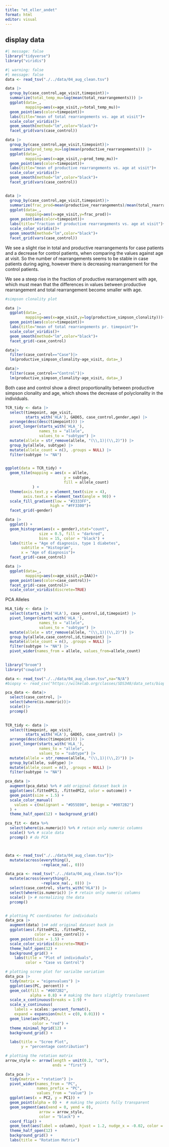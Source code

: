 ```yaml
---
title: "et_eller_andet"
format: html
editor: visual
---
```


## display data

```r
#| message: false
library("tidyverse")
library("viridis")
```

```r
#| warning: false
#| message: false
data <- read_tsv("./../data/04_aug_clean.tsv")

data |>
  group_by(case_control,age_visit,timepoint)|>
  summarize(total_temp_mu=log(mean(total_rearrangements))) |>
  ggplot(data=_,
         mapping=aes(x=age_visit,y=total_temp_mu))+
  geom_point(aes(color=timepoint))+
  labs(title="mean of total rearrangements vs. age at visit")+
  scale_color_viridis()+
  geom_smooth(method="lm",color="black")+
  facet_grid(vars(case_control))

data |>
  group_by(case_control,age_visit,timepoint)|>
  summarize(prod_temp_mu=log(mean(productive_rearrangements))) |>
  ggplot(data=_,
         mapping=aes(x=age_visit,y=prod_temp_mu))+
  geom_point(aes(color=timepoint))+
  labs(title="mean of productive rearrangements vs. age at visit")+
  scale_color_viridis()+
  geom_smooth(method="lm",color="black")+
  facet_grid(vars(case_control))


data |>
  group_by(case_control,age_visit,timepoint)|>
  summarize(frac_prod=mean(productive_rearrangements)/mean(total_rearrangements)) |>
  ggplot(data=_,
         mapping=aes(x=age_visit,y=frac_prod))+
  geom_point(aes(color=timepoint))+
  labs(title="fraction of productive rearrangements vs. age at visit")+
  scale_color_viridis()+
  geom_smooth(method="lm",color="black")+
  facet_grid(vars(case_control))
```

We see a slight rise in total and productive rearrangements for case patients and a decrease for control patients, when comparing the values against age at visit. So the number of rearrangements seems to be stable in case patients during aging, however there is decreasing rearrangement for the control patients.

We see a steep rise in the fraction of productive rearrangement with age, which must mean that the differences in values between productive rearrangement and total rearrangement become smaller with age.

```r
#simpson clonality plot

data |> 
  ggplot(data=_,
         mapping=aes(x=age_visit,y=log(productive_simpson_clonality)))+
  geom_point(aes(color=timepoint))+
  labs(title="mean of total rearrangements pr. timepoint")+
  scale_color_viridis()+
  geom_smooth(method="lm",color="black")+
  facet_grid(~case_control)

data|>
  filter(case_control=="Case")|>
  lm(productive_simpson_clonality~age_visit, data=_)

data|>
  filter(case_control=="Control")|>
  lm(productive_simpson_clonality~age_visit, data=_)
```

Both case and control show a direct proportionality between productive simpson clonality and age, which shows the decrease of polyclonality in the individuals.

```r

TCR_tidy <- data |> 
  select(timepoint, age_visit,
         starts_with('HLA'), GAD65, case_control,gender,age) |>
  arrange(desc(desc(timepoint))) |> 
  pivot_longer(starts_with('HLA_'), 
               names_to = "allele",
               values_to = "subtype") |>
  mutate(allele = str_remove(allele, "(\\,1)|(\\,2)")) |>
  group_by(allele, subtype) |> 
  mutate(allele_count = n(), .groups = NULL) |>
  filter(subtype != "NA")


ggplot(data = TCR_tidy) +
  geom_tile(mapping = aes(x = allele,
                          y = subtype,
                          fill = allele_count)
            ) + 
  theme(axis.text.y = element_text(size = 4),
        axis.text.x = element_text(angle = 90)) +
  scale_fill_gradient(low = "#3333FF",
                    high = "#FF3300")+
  facet_grid(~gender)
```

```r
data |>
  ggplot() +
  geom_histogram(aes(x = gender),stat="count",
               size = 0.5, fill = "darkred",
               bins = 15, color = "black") +
  labs(title = "Age of diagnosis, type 1 diabetes",
       subtitle = "Histogram",
       x = "Age of diagnosis")+
  facet_grid(~case_control)

data |>
  ggplot(data=_,
         mapping=aes(x=age_visit,y=IAA))+
  geom_point(aes(color=case_control))+
  facet_grid(~case_control)+
  scale_color_viridis(discrete=TRUE)

```

PCA Alleles

```r
HLA_tidy <- data |> 
  select(starts_with('HLA'), case_control,id,timepoint) |> 
  pivot_longer(starts_with('HLA_'), 
               names_to = "allele",
               values_to = "subtype") |>
  mutate(allele = str_remove(allele, "(\\,1)|(\\,2)")) |>
  group_by(allele,case_control,id,timepoint) |> 
  mutate(allele_count = n(), .groups = NULL) |>
  filter(subtype != "NA") |>
  pivot_wider(names_from = allele, values_from=allele_count)
  
```

```r
library("broom")
library("cowplot")

data <- read_tsv("./../data/04_aug_clean.tsv",na="N/A")
#biopsy <- read_csv("https://wilkelab.org/classes/SDS348/data_sets/biopsy.csv")

pca_data <- data|>
  select(case_control, |>
  select(where(is.numeric))|>
  scale()|>
  prcomp()

  
TCR_tidy <- data |> 
  select(timepoint, age_visit,
         starts_with('HLA'), GAD65, case_control) |>
  arrange(desc(desc(timepoint))) |> 
  pivot_longer(starts_with('HLA_'), 
               names_to = "allele",
               values_to = "subtype") |>
  mutate(allele = str_remove(allele, "(\\,1)|(\\,2)")) |>
  group_by(allele, subtype) |> 
  mutate(allele_count = n(), .groups = NULL) |>
  filter(subtype != "NA")

pca_data |>
  augment(pca_data) %>% # add original dataset back in
  ggplot(aes(.fittedPC1, .fittedPC2, color = outcome)) + 
  geom_point(size = 1.5) +
  scale_color_manual(
    values = c(malignant = "#D55E00", benign = "#0072B2")
  ) +
  theme_half_open(12) + background_grid()

pca_fit <- data %>% 
  select(where(is.numeric)) %>% # retain only numeric columns
  scale() %>% # scale data
  prcomp() # do PCA



data <- read_tsv("./../data/04_aug_clean.tsv")|>
  mutate(across(everything(), 
                ~replace_na(., 0))) 

data_pca <- read_tsv("./../data/04_aug_clean.tsv")|>
  mutate(across(everything(), 
                ~replace_na(., 0))) |>
  select(case_control, starts_with("HLA")) |>
  select(where(is.numeric)) |> # retain only numeric columns
  scale() |> # normalizing the data 
  prcomp()


# plotting PC coordinates for individuals
data_pca |>
  augment(data) |># add original dataset back in
  ggplot(aes(.fittedPC1, .fittedPC2, 
             color = case_control)) + 
  geom_point(size = 1.5) +
  scale_color_viridis(discrete=TRUE)+
  theme_half_open(12) + 
  background_grid() +
    labs(title = "Plot of individuals",
         color = "Case vs Control")

# plotting scree plot for varialbe variation
data_pca |>
  tidy(matrix = "eigenvalues") |>
  ggplot(aes(PC, percent)) +
  geom_col(fill = "#0072B2", 
           alpha = 0.8) + # making the bars slightly translusent 
  scale_x_continuous(breaks = 1:9) +
  scale_y_continuous(
    labels = scales::percent_format(),
    expand = expansion(mult = c(0, 0.01))) +
  geom_line(aes(PC),
            color = "red") +
  theme_minimal_hgrid(12) +
  background_grid() +

  labs(title = "Scree Plot",
       y = "percentage contribution")

# plotting the rotation matrix
arrow_style <- arrow(length = unit(0.2, "cm"), 
                     ends = "first")

data_pca |>
  tidy(matrix = "rotation") |>
  pivot_wider(names_from = "PC", 
              names_prefix = "PC", 
              values_from = "value") |>
  ggplot(aes(x = PC2, y = PC1)) +
  geom_point(alpha = 0) +  # making the points fully transparent
  geom_segment(aes(xend = 0, yend = 0), 
               arrow = arrow_style, 
               color = "black") +
  coord_flip() +
  geom_text(aes(label = column), hjust = 1.2, nudge_x = -0.02, color = "#0072B2") +
  theme_half_open(12) + 
  background_grid() +
  labs(title = "Rotation Matrix")
```
